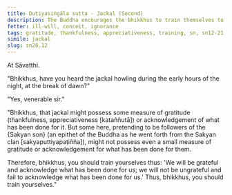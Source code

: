 ```yaml
---
title: Dutiyasiṅgāla sutta - Jackal (Second)
description: The Buddha encourages the bhikkhus to train themselves to be grateful and acknowledge what has been done for them.
fetter: ill-will, conceit, ignorance
tags: gratitude, thankfulness, appreciativeness, training, sn, sn12-21, sn20
simile: jackal
slug: sn20.12
---
```


At Sāvatthi.

"Bhikkhus, have you heard the jackal howling during the early hours of the night, at the break of dawn?"

"Yes, venerable sir."

"Bhikkhus, that jackal might possess some measure of gratitude (thankfulness, appreciativeness [kataññutā]) or acknowledgement of what has been done for it. But some here, pretending to be followers of the \{Sakyan son} (an epithet of the Buddha as he went forth from the Sakyan clan [sakyaputtiyapaṭiñña]), might not possess even a small measure of gratitude or acknowledgement for what has been done for them.

Therefore, bhikkhus, you should train yourselves thus: 'We will be grateful and acknowledge what has been done for us; we will not be ungrateful and fail to acknowledge what has been done for us.' Thus, bhikkhus, you should train yourselves."